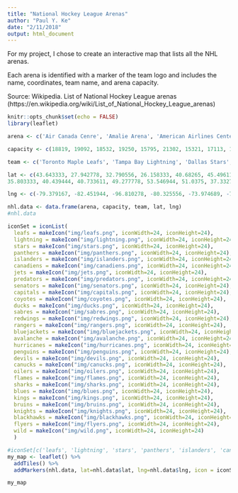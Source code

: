 ```yaml
---
title: "National Hockey League Arenas"
author: "Paul Y. Ke"
date: "2/11/2018"
output: html_document
---
```


For my project, I chose to create an interactive map that lists all the NHL arenas.

Each arena is identified with a marker of the team logo and includes the name, coordinates, team name, and arena capacity.


Source: Wikipedia. List of National Hockey League arenas (https://en.wikipedia.org/wiki/List_of_National_Hockey_League_arenas)
```r
knitr::opts_chunk$set(echo = FALSE)
library(leaflet)
```
```r

arena <- c('Air Canada Cenre', 'Amalie Arena', 'American Airlines Center', 'BB&T Center', 'Barclays Center', 'Bell Center', 'Bell MTS Place', 'Bridgestone Arena', 'Canadian Tire Centre', 'Capital One Arena', 'Gila River Arena', 'Honda Center', 'KeyBank Center', 'Little Caesars Arena', 'Madison Square Garden', 'Nationwide Arena', 'Pepsi Center', 'PNC Arena', 'PPG Paints Arena', 'Prudential Center', 'Rogers Arena', 'Rogers Place', 'Scotiabank Saddledome', 'SAP Center', 'Scottrade Center', 'Staples Center', 'TD Garden', 'T-Mobile Arena', 'United Center', 'Wells Fargo Center', 'Xcel Energy Center')

capacity <- c(18819, 19092, 18532, 19250, 15795, 21302, 15321, 17113, 17373, 18506, 17125, 17174, 19070, 19515, 18006, 18144, 17809, 18680, 18387, 16514, 18910, 18347, 19289, 17562, 18724, 18230, 17565, 17368, 19717, 19543, 17954)

team <- c('Toronto Maple Leafs', 'Tampa Bay Lightning', 'Dallas Stars', 'Florida Panthers', 'New York Islanders', 'Montreal Canadiens', 'Winnipeg Jets', 'Nashville Predators', 'Ottawa Senators', 'Washington Capitals', 'Arizona Coyotes', 'Anaheim Ducks', 'Buffalo Sabres', 'Detroit Red Wings', 'New York Rangers', 'Columbus Blue Jackets', 'Colorado Avalanche', 'Carolina Hurricanes', 'Pittsburgh Penguins', 'New Jersey Devils', 'Vancouver Canucks', 'Edmonton Oilers', 'Calgary Flames', 'San Jose Sharks', 'St. Louis Blues', 'Los Angeles Kings', 'Boston Bruins', 'Vegas Golden Knights', 'Chicago Blackhawks', 'Philadelphia Flyers', 'Minnesota Wild')

lat <- c(43.643333, 27.942778, 32.790556, 26.158333, 40.68265, 45.496111, 49.892778, 36.159167, 45.296944, 38.898056, 33.531944, 33.807778, 42.875, 42.341172, 40.750556, 39.969283, 39.748611,
35.803333, 40.439444, 40.733611, 49.277778, 53.546944, 51.0375, 37.332778,38.626667, 34.043056, 42.366303, 36.102778, 41.880556, 39.901111, 44.944722)

lng <- c(-79.379167, -82.451944, -96.810278, -80.325556, -73.974689, -73.569444, -97.143611, -86.778611, -75.927222, -77.020833, -112.261111, -117.876667, -78.876389, -83.054911, -73.993611, -83.006111, -105.0075, -78.721944, -79.989167, -74.171111, -123.108889, -113.497778, -114.051944, -121.901111, -90.2025, -118.267222, -71.062228, -115.178333, -87.674167, -75.171944, -93.101111)

nhl.data <- data.frame(arena, capacity, team, lat, lng)
#nhl.data

iconSet = iconList(
  leafs = makeIcon("img/leafs.png", iconWidth=24, iconHeight=24),
  lightning = makeIcon("img/lightning.png", iconWidth=24, iconHeight=24),
  stars = makeIcon("img/stars.png", iconWidth=24, iconHeight=24),
  panthers = makeIcon("img/panthers.png", iconWidth=24, iconHeight=24),
  islanders = makeIcon("img/islanders.png", iconWidth=24, iconHeight=24),
  canadiens = makeIcon("img/canadiens.png", iconWidth=24, iconHeight=24),
  jets = makeIcon("img/jets.png", iconWidth=24, iconHeight=24),
  predators = makeIcon("img/predators.png", iconWidth=24, iconHeight=24),
  senators = makeIcon("img/senators.png", iconWidth=24, iconHeight=24),
  capitals = makeIcon("img/capitals.png", iconWidth=24, iconHeight=24),
  coyotes = makeIcon("img/coyotes.png", iconWidth=24, iconHeight=24),
  ducks = makeIcon("img/ducks.png", iconWidth=24, iconHeight=24),
  sabres = makeIcon("img/sabres.png", iconWidth=24, iconHeight=24),
  redwings = makeIcon("img/redwings.png", iconWidth=24, iconHeight=24),
  rangers = makeIcon("img/rangers.png", iconWidth=24, iconHeight=24),
  bluejackets = makeIcon("img/bluejackets.png", iconWidth=24, iconHeight=24),
  avalanche = makeIcon("img/avalanche.png", iconWidth=24, iconHeight=24),
  hurricanes = makeIcon("img/hurricanes.png", iconWidth=24, iconHeight=24),
  penguins = makeIcon("img/penguins.png", iconWidth=24, iconHeight=24),
  devils = makeIcon("img/devils.png", iconWidth=24, iconHeight=24),
  canucks = makeIcon("img/canucks.png", iconWidth=24, iconHeight=24),
  oilers = makeIcon("img/oilers.png", iconWidth=24, iconHeight=24),
  flames = makeIcon("img/flames.png", iconWidth=24, iconHeight=24),
  sharks = makeIcon("img/sharks.png", iconWidth=24, iconHeight=24),
  blues = makeIcon("img/blues.png", iconWidth=24, iconHeight=24),
  kings = makeIcon("img/kings.png", iconWidth=24, iconHeight=24),
  bruins = makeIcon("img/bruins.png", iconWidth=24, iconHeight=24),
  knights = makeIcon("img/knights.png", iconWidth=24, iconHeight=24),
  blackhawks = makeIcon("img/blackhawks.png", iconWidth=24, iconHeight=24),
  flyers = makeIcon("img/flyers.png", iconWidth=24, iconHeight=24),
  wild = makeIcon("img/wild.png", iconWidth=24, iconHeight=24)
  )

#iconSet[c('leafs', 'lightning', 'stars', 'panthers', 'islanders', 'canadiens', 'jets', 'predators', 'senators', 'capitals', 'coyotes', 'ducks', 'sabres', 'redwings', 'rangers', 'bluejackets', 'avalanche', 'hurricanes', 'penguins', 'devils', 'canucks', 'oilers', 'flames', 'sharks', 'blues', 'kings', 'bruins', 'knights', 'blackhawks', 'flyers', 'wild')]
my_map <- leaflet() %>% 
  addTiles() %>%
  addMarkers(nhl.data, lat=nhl.data$lat, lng=nhl.data$lng, icon = iconSet, popup = paste("<b>", nhl.data$arena,"</b><br>Latitdue:", nhl.data$lat, "<br>Longitude", nhl.data$lng, "<br>Home of the <b>", nhl.data$team, "</b><br>Capacity:", nhl.data$capacity ))

my_map

```
